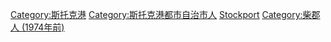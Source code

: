 [[Category:斯托克港|Category:斯托克港]]
[[Category:斯托克港都市自治市人|Category:斯托克港都市自治市人]]
[[Category:英格蘭各城市出身人物|Stockport]]
[[Category:柴郡人_(1974年前)|Category:柴郡人 (1974年前)]]